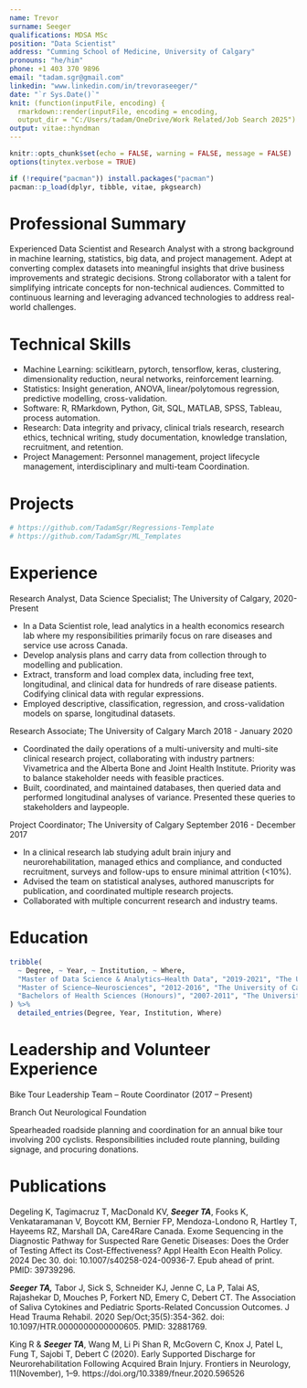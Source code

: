 ```yaml
---
name: Trevor
surname: Seeger
qualifications: MDSA MSc
position: "Data Scientist"
address: "Cumming School of Medicine, University of Calgary"
pronouns: "he/him"
phone: +1 403 370 9896
email: "tadam.sgr@gmail.com"
linkedin: "www.linkedin.com/in/trevoraseeger/"
date: "`r Sys.Date()`"
knit: (function(inputFile, encoding) {
  rmarkdown::render(inputFile, encoding = encoding, 
  output_dir = "C:/Users/tadam/OneDrive/Work Related/Job Search 2025") })
output: vitae::hyndman
---
```




```r
knitr::opts_chunk$set(echo = FALSE, warning = FALSE, message = FALSE)
options(tinytex.verbose = TRUE)
```


```r

if (!require("pacman")) install.packages("pacman")
pacman::p_load(dplyr, tibble, vitae, pkgsearch)

```


# Professional Summary

Experienced Data Scientist and Research Analyst with a strong background in machine learning, statistics, big data, and project management. Adept at converting complex datasets into meaningful insights that drive business improvements and strategic decisions. Strong collaborator with a talent for simplifying intricate concepts for non-technical audiences. Committed to continuous learning and leveraging advanced technologies to address real-world challenges. 




# Technical Skills

- Machine Learning: scikitlearn, pytorch, tensorflow, keras, clustering, dimensionality reduction, neural networks, reinforcement learning. 
- Statistics: Insight generation, ANOVA, linear/polytomous regression, predictive modelling, cross-validation. 
- Software: R, RMarkdown, Python, Git, SQL, MATLAB, SPSS, Tableau, process automation.
- Research: Data integrity and privacy, clinical trials research, research ethics, technical writing, study documentation, knowledge translation, recruitment, and retention.
- Project Management: Personnel management, project lifecycle management, interdisciplinary and multi-team Coordination.




# Projects
```r
# https://github.com/TadamSgr/Regressions-Template
# https://github.com/TadamSgr/ML_Templates
```


# Experience

Research Analyst, Data Science Specialist;  The University of Calgary, 2020-Present

- In a Data Scientist role, lead analytics in a health economics research lab where my responsibilities primarily focus on rare diseases and service use across Canada. 
- Develop analysis plans and carry data from collection through to modelling and publication.
- Extract, transform and load complex data, including free text, longitudinal, and clinical data for hundreds of rare disease patients. Codifying clinical data with regular expressions.
- Employed descriptive, classification, regression, and cross-validation models on sparse, longitudinal datasets.



Research Associate; The University of Calgary March 2018 - January 2020 

- Coordinated the daily operations of a multi-university and multi-site clinical research project, collaborating with industry partners: Vivametrica and the Alberta Bone and Joint Health Institute. Priority was to balance stakeholder needs with feasible practices.
- Built, coordinated, and maintained databases, then queried data and performed longitudinal analyses of variance. Presented these queries to stakeholders and laypeople. 


Project Coordinator; The University of Calgary September 2016 - December 2017 

- In a clinical research lab studying adult brain injury and neurorehabilitation, managed ethics and compliance, and conducted recruitment, surveys and follow-ups to ensure minimal attrition (<10%). 
- Advised the team on statistical analyses, authored manuscripts for publication, and coordinated multiple research projects. 
- Collaborated with multiple concurrent research and industry teams. 



# Education

```r
tribble(
  ~ Degree, ~ Year, ~ Institution, ~ Where,
  "Master of Data Science & Analytics—Health Data", "2019-2021", "The University of Calgary", "Calgary, Canada",
  "Master of Science—Neurosciences", "2012-2016", "The University of Calgary", "Calgary, Canada",
  "Bachelors of Health Sciences (Honours)", "2007-2011", "The University of Calgary", "Calgary, Canada"
) %>% 
  detailed_entries(Degree, Year, Institution, Where)
```



# Leadership and Volunteer Experience

Bike Tour Leadership Team – Route Coordinator (2017 – Present)

Branch Out Neurological Foundation

Spearheaded roadside planning and coordination for an annual bike tour involving 200 cyclists. Responsibilities included route planning, building signage, and procuring donations.



# Publications


Degeling K, Tagimacruz T, MacDonald KV, __*Seeger TA*__, Fooks K, Venkataramanan V, Boycott KM, Bernier FP, Mendoza-Londono R, Hartley T, Hayeems RZ, Marshall DA, Care4Rare Canada. Exome Sequencing in the Diagnostic Pathway for Suspected Rare Genetic Diseases: Does the Order of Testing Affect its Cost-Effectiveness? Appl Health Econ Health Policy. 2024 Dec 30. doi: 10.1007/s40258-024-00936-7. Epub ahead of print. PMID: 39739296.

__*Seeger TA,*__ Tabor J, Sick S, Schneider KJ, Jenne C, La P, Talai AS, Rajashekar D, Mouches P, Forkert ND, Emery C, Debert CT. The Association of Saliva Cytokines and Pediatric Sports-Related Concussion Outcomes. J Head Trauma Rehabil. 2020 Sep/Oct;35(5):354-362. doi: 10.1097/HTR.0000000000000605. PMID: 32881769.

King R & __*Seeger TA*__, Wang M, Li Pi Shan R, McGovern C, Knox J, Patel L, Fung T, Sajobi T, Debert C (2020). Early Supported Discharge for Neurorehabilitation Following Acquired Brain Injury. Frontiers in Neurology, 11(November), 1–9. https://doi.org/10.3389/fneur.2020.596526

